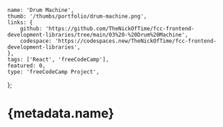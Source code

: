 	name: 'Drum Machine',
	thumb: '/thumbs/portfolio/drum-machine.png',
	links: {
		github: 'https://github.com/TheNickOfTime/fcc-frontend-development-libraries/tree/main/03%20-%20Drum%20Machine',
		codespace: 'https://codespaces.new/TheNickOfTime/fcc-frontend-development-libraries',
	},
	tags: ['React', 'freeCodeCamp'],
	featured: 0,
	type: 'freeCodeCamp Project',
};

# {metadata.name}
